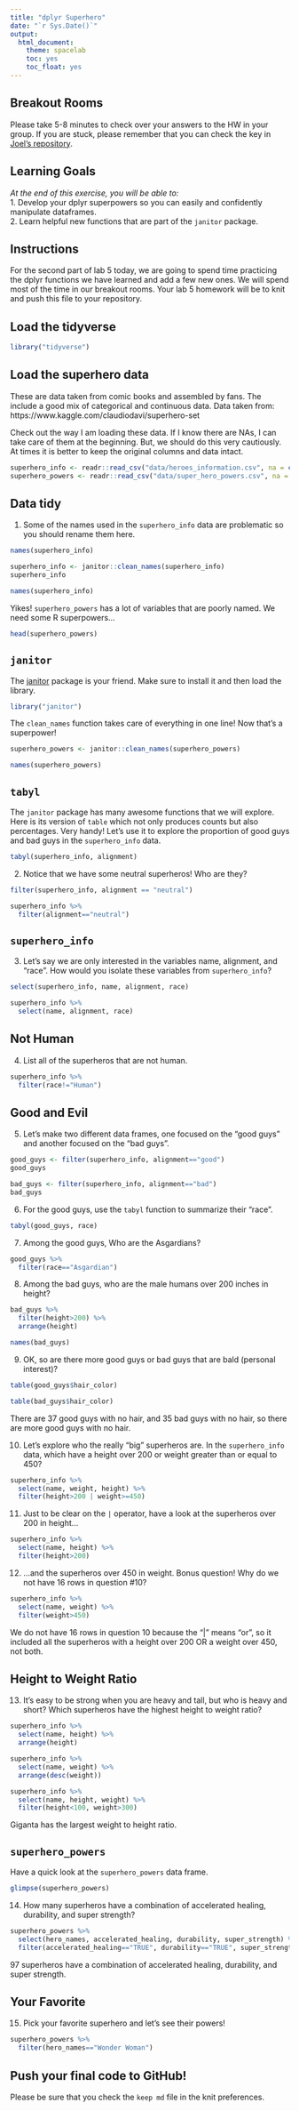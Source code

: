 ```yaml
---
title: "dplyr Superhero"
date: "`r Sys.Date()`"
output:
  html_document:
    theme: spacelab
    toc: yes
    toc_float: yes
---
```


## Breakout Rooms  
Please take 5-8 minutes to check over your answers to the HW in your group. If you are stuck, please remember that you can check the key in [Joel's repository](https://github.com/jmledford3115/BIS15LW2021_jledford).  

## Learning Goals  
*At the end of this exercise, you will be able to:*    
1. Develop your dplyr superpowers so you can easily and confidently manipulate dataframes.  
2. Learn helpful new functions that are part of the `janitor` package.  

## Instructions
For the second part of lab 5 today, we are going to spend time practicing the dplyr functions we have learned and add a few new ones. We will spend most of the time in our breakout rooms. Your lab 5 homework will be to knit and push this file to your repository.  

## Load the tidyverse
```r
library("tidyverse")
```

## Load the superhero data
These are data taken from comic books and assembled by fans. The include a good mix of categorical and continuous data.  Data taken from: https://www.kaggle.com/claudiodavi/superhero-set  

Check out the way I am loading these data. If I know there are NAs, I can take care of them at the beginning. But, we should do this very cautiously. At times it is better to keep the original columns and data intact.  
```r
superhero_info <- readr::read_csv("data/heroes_information.csv", na = c("", "-99", "-"))
superhero_powers <- readr::read_csv("data/super_hero_powers.csv", na = c("", "-99", "-"))
```

## Data tidy
1. Some of the names used in the `superhero_info` data are problematic so you should rename them here.  

```r
names(superhero_info)
```

```r
superhero_info <- janitor::clean_names(superhero_info)
superhero_info
```
```r
names(superhero_info)
```

Yikes! `superhero_powers` has a lot of variables that are poorly named. We need some R superpowers...
```r
head(superhero_powers)
```

## `janitor`
The [janitor](https://garthtarr.github.io/meatR/janitor.html) package is your friend. Make sure to install it and then load the library.  
```r
library("janitor")
```

The `clean_names` function takes care of everything in one line! Now that's a superpower!
```r
superhero_powers <- janitor::clean_names(superhero_powers)
```

```r
names(superhero_powers)
```

## `tabyl`
The `janitor` package has many awesome functions that we will explore. Here is its version of `table` which not only produces counts but also percentages. Very handy! Let's use it to explore the proportion of good guys and bad guys in the `superhero_info` data.  

```r
tabyl(superhero_info, alignment)
```

2. Notice that we have some neutral superheros! Who are they?
```r
filter(superhero_info, alignment == "neutral")
```
```r
superhero_info %>% 
  filter(alignment=="neutral")
```

## `superhero_info`
3. Let's say we are only interested in the variables name, alignment, and "race". How would you isolate these variables from `superhero_info`?
```r
select(superhero_info, name, alignment, race)
```
```r
superhero_info %>% 
  select(name, alignment, race)
```
## Not Human
4. List all of the superheros that are not human.
```r
superhero_info %>% 
  filter(race!="Human")
```

## Good and Evil
5. Let's make two different data frames, one focused on the "good guys" and another focused on the "bad guys".
```r
good_guys <- filter(superhero_info, alignment=="good")
good_guys
```

```r
bad_guys <- filter(superhero_info, alignment=="bad")
bad_guys
```

6. For the good guys, use the `tabyl` function to summarize their "race".
```r
tabyl(good_guys, race)
```

7. Among the good guys, Who are the Asgardians?
```r
good_guys %>% 
  filter(race=="Asgardian")
```

8. Among the bad guys, who are the male humans over 200 inches in height?
```r
bad_guys %>% 
  filter(height>200) %>% 
  arrange(height)
```

```r
names(bad_guys)
```

9. OK, so are there more good guys or bad guys that are bald (personal interest)?
```r
table(good_guys$hair_color)
```

```r
table(bad_guys$hair_color)
```

There are 37 good guys with no hair, and 35 bad guys with no hair, so there are more good guys with no hair. 

10. Let's explore who the really "big" superheros are. In the `superhero_info` data, which have a height over 200 or weight greater than or equal to 450?
```r
superhero_info %>% 
  select(name, weight, height) %>% 
  filter(height>200 | weight>=450)
```

11. Just to be clear on the `|` operator,  have a look at the superheros over 200 in height...
```r
superhero_info %>% 
  select(name, height) %>% 
  filter(height>200)
```

12. ...and the superheros over 450 in weight. Bonus question! Why do we not have 16 rows in question #10?
```r
superhero_info %>% 
  select(name, weight) %>% 
  filter(weight>450)
```

We do not have 16 rows in question 10 because the "|" means "or", so it included all the superheros with a height over 200 OR a weight over 450, not both. 

## Height to Weight Ratio
13. It's easy to be strong when you are heavy and tall, but who is heavy and short? Which superheros have the highest height to weight ratio?

```r
superhero_info %>% 
  select(name, height) %>% 
  arrange(height)
```
```r
superhero_info %>% 
  select(name, weight) %>% 
  arrange(desc(weight))
```
```r
superhero_info %>% 
  select(name, height, weight) %>% 
  filter(height<100, weight>300)
```
Giganta has the largest weight to height ratio. 

## `superhero_powers`
Have a quick look at the `superhero_powers` data frame.  
```r
glimpse(superhero_powers)
```

14. How many superheros have a combination of accelerated healing, durability, and super strength?
```r
superhero_powers %>% 
  select(hero_names, accelerated_healing, durability, super_strength) %>%
  filter(accelerated_healing=="TRUE", durability=="TRUE", super_strength=="TRUE")
```
97 superheros have a combination of accelerated healing, durability, and super strength. 

## Your Favorite
15. Pick your favorite superhero and let's see their powers!
```r
superhero_powers %>% 
  filter(hero_names=="Wonder Woman")
```

## Push your final code to GitHub!
Please be sure that you check the `keep md` file in the knit preferences.  
